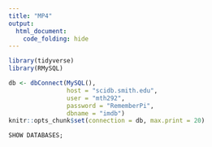 ```yaml
---
title: "MP4"
output:
  html_document:
    code_folding: hide
---
```


```r

library(tidyverse)
library(RMySQL)

db <- dbConnect(MySQL(), 
                host = "scidb.smith.edu", 
                user = "mth292", 
                password = "RememberPi", 
                dbname = "imdb")
knitr::opts_chunk$set(connection = db, max.print = 20)

```

```sql

SHOW DATABASES;

```

